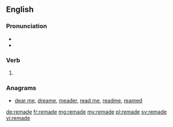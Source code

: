 ==English==

===Pronunciation===
* {{IPA|/ɹiˈmeɪd/|lang=en}}
* {{rhymes|eɪd|lang=en}}

===Verb===
{{head|en}}

# {{en-past of|remake}}

===Anagrams===
* [[dear me#English|dear me]], [[dreame#English|dreame]], [[meader#English|meader]], [[read me#English|read me]], [[readme#English|readme]], [[reamed#English|reamed]]

[[de:remade]]
[[fr:remade]]
[[mg:remade]]
[[my:remade]]
[[pl:remade]]
[[sv:remade]]
[[vi:remade]]